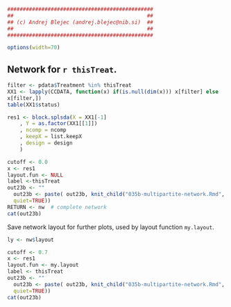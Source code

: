 ```r
###############################################
##                                           ##
## (c) Andrej Blejec (andrej.blejec@nib.si)  ##
##                                           ##
###############################################
```
```r
options(width=70)
```

## Network for `r thisTreat`.

```r
filter <- pdata$Treatment %in% thisTreat
XX1 <- lapply(CCDATA, function(x) if(is.null(dim(x))) x[filter] else 
x[filter,])
table(XX1$status)
```

```r
res1 <- block.splsda(X = XX1[-1]
    , Y = as.factor(XX1[[1]])
    , ncomp = ncomp
    , keepX = list.keepX
    , design = design
    )

```

```r
cutoff <- 0.0
x <- res1
layout.fun <- NULL
label <-thisTreat
out23b <- ""
  out23b <- paste( out23b, knit_child("035b-multipartite-network.Rmd", 
  quiet=TRUE))
RETURN <- nw  # complete network
cat(out23b)
```

Save network layout for further plots, used by layout function `my.layout`.
```r
ly <- nw$layout
```

```r
cutoff <- 0.7
x <- res1
layout.fun <- my.layout
label <- thisTreat
out23b <- ""
  out23b <- paste( out23b, knit_child("035b-multipartite-network.Rmd", 
  quiet=TRUE))
cat(out23b)
```

